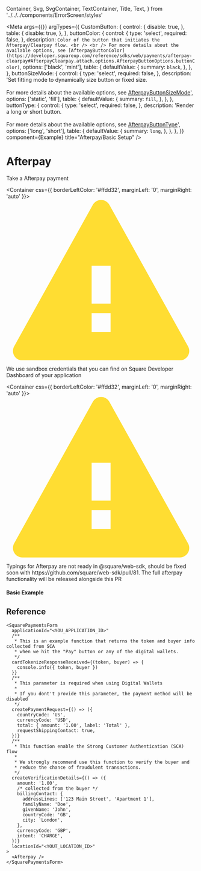   Container,
  Svg,
  SvgContainer,
  TextContainer,
  Title,
  Text,
} from '../../../components/ErrorScreen/styles'

<Meta
  args={{}}
  argTypes={{
    CustomButton: {
      control: {
        disable: true,
      },
      table: {
        disable: true,
      },
    },
    buttonColor: {
      control: {
        type: 'select',
        required: false,
      },
      description: `Color of the button that initiates the Afterpay/Clearpay flow. <br /> <br /> For more details about the available options, see [AfterpayButtonColor](https://developer.squareup.com/reference/sdks/web/payments/afterpay-clearpay#AfterpayClearpay.attach.options.AfterpayButtonOptions.buttonColor)`,
      options: ['black', 'mint'],
      table: {
        defaultValue: {
          summary: `black`,
        },
      },
    },
    buttonSizeMode: {
      control: {
        type: 'select',
        required: false,
      },
      description:
        'Set fitting mode to dynamically size button or fixed size. <br /> <br /> For more details about the available options, see [AfterpayButtonSizeMode](https://developer.squareup.com/reference/sdks/web/payments/enums/AfterpayButtonSizeMode)',
      options: ['static', 'fill'],
      table: {
        defaultValue: {
          summary: `fill`,
        },
      },
    },
    buttonType: {
      control: {
        type: 'select',
        required: false,
      },
      description:
        'Render a long or short button. <br /> <br /> For more details about the available options, see [AfterpayButtonType](https://developer.squareup.com/reference/sdks/web/payments/enums/AfterpayButtonType)',
      options: ['long', 'short'],
      table: {
        defaultValue: {
          summary: `long`,
        },
      },
    },
  }}
  component={Example}
  title="Afterpay/Basic Setup"
/>

# Afterpay

Take a Afterpay payment

<Container css={{ borderLeftColor: '#ffdd32', marginLeft: '0', marginRight: 'auto' }}>
  <SvgContainer>
    <Svg height={17} viewBox="0 0 20 17" width={20}>
      <path
        d="M10.874.573l8.3 14.941A1 1 0 0118.3 17H1.7a1 1 0 01-.875-1.486l8.3-14.94a1 1 0 011.75 0zM9 12v2h2v-2H9zm2-1V7H9v4h2z"
        fill="#ffdd32"
        fillRule="evenodd"
      />
    </Svg>
  </SvgContainer>

  <TextContainer>
    <Title css={{ fontWeight: 600 }}>You will not be charged for using this payment method</Title>
    <Text>
      We use sandbox credentials that you can find on Square Developer Dashboard
      of your application
    </Text>
  </TextContainer>
</Container>

<Container css={{ borderLeftColor: '#ffdd32', marginLeft: '0', marginRight: 'auto' }}>
  <SvgContainer>
    <Svg height={17} viewBox="0 0 20 17" width={20}>
      <path
        d="M10.874.573l8.3 14.941A1 1 0 0118.3 17H1.7a1 1 0 01-.875-1.486l8.3-14.94a1 1 0 011.75 0zM9 12v2h2v-2H9zm2-1V7H9v4h2z"
        fill="#ffdd32"
        fillRule="evenodd"
      />
    </Svg>
  </SvgContainer>

  <TextContainer>
    <Title css={{ fontWeight: 600 }}>You will not be charged for using this payment method</Title>
    <Text>
      Typings for Afterpay are not ready in @square/web-sdk, should be fixed soon with https://github.com/square/web-sdk/pull/81. The full afterpay functionality will be released alongside this PR
    </Text>
  </TextContainer>
</Container>

#### Basic Example

<Canvas>
  <Story name="Example" story={Example} />
</Canvas>

<ArgsTable story="Example" />

## Reference

```tsx
<SquarePaymentsForm
  applicationId="<YOU_APPLICATION_ID>"
  /**
   * This is an example function that returns the token and buyer info collected from SCA
   * when we hit the "Pay" button or any of the digital wallets.
   */
  cardTokenizeResponseReceived={(token, buyer) => {
    console.info({ token, buyer })
  }}
  /**
   * This parameter is required when using Digital Wallets
   *
   * If you dont't provide this parameter, the payment method will be disabled
   */
  createPaymentRequest={() => ({
    countryCode: 'US',
    currencyCode: 'USD',
    total: { amount: '1.00', label: 'Total' },
    requestShippingContact: true,
  })}
  /**
   * This function enable the Strong Customer Authentication (SCA) flow
   *
   * We strongly recommend use this function to verify the buyer and
   * reduce the chance of fraudulent transactions.
   */
  createVerificationDetails={() => ({
    amount: '1.00',
    /* collected from the buyer */
    billingContact: {
      addressLines: ['123 Main Street', 'Apartment 1'],
      familyName: 'Doe',
      givenName: 'John',
      countryCode: 'GB',
      city: 'London',
    },
    currencyCode: 'GBP',
    intent: 'CHARGE',
  })}
  locationId="<YOUT_LOCATION_ID>"
>
  <Afterpay />
</SquarePaymentsForm>
```
